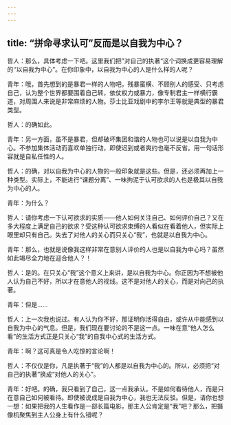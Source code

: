 ```yaml
---
---
---
```

title: “拼命寻求认可”反而是以自我为中心？
---

哲人：那么，具体考虑一下吧。这里我们把”对自己的执著“这个词换成更容易理解的‘’以自我为中心”。在你印象中，以自我为中心的人是什么样的人呢？

青年：哦，首先想到的是暴君一样的人物吧，残暴蛮横、不顾别人的感受、只考虑自己，认为整个世界都要围着自己转，依仗权力或暴力，像专制君主一样横行霸道，对周围人来说是非常麻烦的人物。莎士比亚戏剧中的李尔王等就是典型的暴君类型。

哲人：的确如此。

青年：另一方面，虽不是暴君，但却破坏集团和谐的人物也可以说是以自我为中心。不参加集体活动而喜欢单独行动，即使迟到或者爽约也毫不反省。用一句话形容就是自私任性的人。

哲人：的确，对以自我为中心的人物的一般印象就是这些。但是，还必须再加上一种类型。实际上，不能进行“课题分离”、一味拘泥于认可欲求的人也是极其以自我为中心的人。

青年：为什么？

哲人：请你考虑一下认可欲求的实质——他人如何关注自己、如何评价自己？又在多大程度上满足自己的欲求？受这种认可欲求束缚的人看似在看着他人，但实际上眼里却只有自己。失去了对他人的关心而只关心“我”，也就是以自我为中心。

青年：那么，也就是说像我这样非常在意别人评价的人也是以自我为中心吗？虽然如此竭尽全力地在迎合他人？！

哲人：是的。在只关心“我”这个意义上来讲，是以自我为中心。你正因为不想被他人认为自己不好，所以才在意他人的视线。这不是对他人的关心，而是对向己的执著。

青年：但是……

哲人：上一次我也说过。有人认为你不好，那证明你活得自由，或许从中能感到以自我为中心的气息。但是，我们现在要讨论的不是这一点。一味在意“他人怎么看”的生活方式正是只关心“我”的自我中心式的生活方式。

青年：啊？这可真是令人吃惊的言论啊！

哲人：不仅仅是你，凡是执著于“我”的人都是以自我为中心的。所以，必须把“对自己的执著”换成“对他人的关心”。

青年：好吧。的确，我只看到了自己，这一点我承认。不是如何看待他人，而是只在意自己如何被看待。即使被说成是自我为中心，我也无法反驳。但是，请你也想一想：如果把我的人生看作是一部长篇电影，那主人公肯定是“我”吧？那么，把摄像机聚焦到主人公身上有什么错呢？